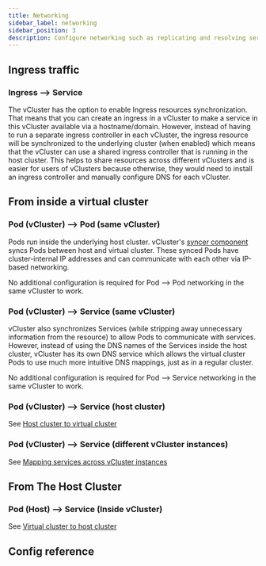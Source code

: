 ```yaml
---
title: Networking
sidebar_label: networking
sidebar_position: 3
description: Configure networking such as replicating and resolving services.
---
```




## Ingress traffic

### Ingress --> Service

The vCluster has the option to enable Ingress resources synchronization. That means that you can create an ingress in a vCluster to make a service in this vCluster available via a hostname/domain. However, instead of having to run a separate ingress controller in each vCluster, the ingress resource will be synchronized to the underlying cluster (when enabled) which means that the vCluster can use a shared ingress controller that is running in the host cluster. This helps to share resources across different vClusters and is easier for users of vClusters because otherwise, they would need to install an ingress controller and manually configure DNS for each vCluster.

## From inside a virtual cluster

### Pod (vCluster) --> Pod (same vCluster)

Pods run inside the underlying host cluster. vCluster's [syncer component](/architecture/syncer.mdx) syncs Pods between host and virtual cluster.
These synced Pods have cluster-internal IP addresses and can communicate with each other via IP-based networking.

No additional configuration is required for Pod --> Pod networking in the same vCluster to work.

### Pod (vCluster) --> Service (same vCluster)

vCluster also synchronizes Services (while stripping away unnecessary information from the resource) to allow Pods to communicate with services.
However, instead of using the DNS names of the Services inside the host cluster, vCluster has its own DNS service which allows the virtual cluster Pods to use much more intuitive DNS mappings, just as in a regular cluster.

No additional configuration is required for Pod --> Service networking in the same vCluster to work.

### Pod (vCluster) --> Service (host cluster)
See [Host cluster to virtual cluster](/vcluster-yaml/networking/replicate-services#host-cluster-to-virtual-cluster)

### Pod (vCluster) --> Service (different vCluster instances)
See [Mapping services across vCluster instances](/vcluster-yaml/networking/resolve-dns#mapping-services-across-vcluster-instances)

## From The Host Cluster

### Pod (Host) --> Service (Inside vCluster)
See [Virtual cluster to host cluster](/vcluster-yaml/networking/replicate-services#virtual-cluster-to-host-cluster)

## Config reference

<Networking />